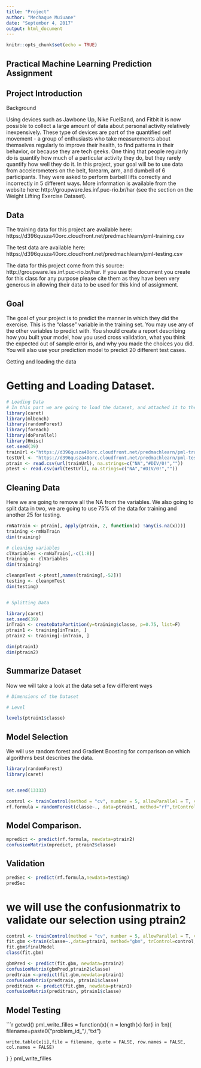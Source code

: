 ---
title: "Project"
author: "Mechaque Muiuane"
date: "September 4, 2017"
output: html_document
---

```{r setup, include=FALSE}
knitr::opts_chunk$set(echo = TRUE)
```

## Practical Machine Learning Prediction Assignment

## Project Introduction
Background

Using devices such as Jawbone Up, Nike FuelBand, and Fitbit it is now possible to collect a large amount of data about personal activity relatively inexpensively. These type of devices are part of the quantified self movement - a group of enthusiasts who take measurements about themselves regularly to improve their health, to find patterns in their behavior, or because they are tech geeks. One thing that people regularly do is quantify how much of a particular activity they do, but they rarely quantify how well they do it. In this project, your goal will be to use data from accelerometers on the belt, forearm, arm, and dumbell of 6 participants. They were asked to perform barbell lifts correctly and incorrectly in 5 different ways. More information is available from the website here: http://groupware.les.inf.puc-rio.br/har (see the section on the Weight Lifting Exercise Dataset).

## Data

The training data for this project are available here: https://d396qusza40orc.cloudfront.net/predmachlearn/pml-training.csv

The test data are available here: https://d396qusza40orc.cloudfront.net/predmachlearn/pml-testing.csv

The data for this project come from this source: http://groupware.les.inf.puc-rio.br/har. If you use the document you create for this class for any purpose please cite them as they have been very generous in allowing their data to be used for this kind of assignment.

## Goal

The goal of your project is to predict the manner in which they did the exercise. This is the "classe" variable in the training set. You may use any of the other variables to predict with. You should create a report describing how you built your model, how you used cross validation, what you think the expected out of sample error is, and why you made the choices you did. You will also use your prediction model to predict 20 different test cases.

Getting and loading the data

# Getting and Loading Dataset.
```{r}

# Loading Data
# In this part we are going to load the dataset, and attached it to the environment
library(caret)
library(mlbench)
library(randomForest)
library(foreach)
library(doParallel)
library(Hmisc)
set.seed(39)
trainUrl <-"https://d396qusza40orc.cloudfront.net/predmachlearn/pml-training.csv"
testUrl <- "https://d396qusza40orc.cloudfront.net/predmachlearn/pml-testing.csv"
ptrain <- read.csv(url(trainUrl), na.strings=c("NA","#DIV/0!",""))
ptest <- read.csv(url(testUrl), na.strings=c("NA","#DIV/0!",""))

```

## Cleaning Data

Here we are going to remove all the NA from the variables.
We also going to split data in two, we are going to use 75% of the data for training and another 25 for testing.
```{r}
rmNaTrain <- ptrain[, apply(ptrain, 2, function(x) !any(is.na(x)))]
training <-rmNaTrain
dim(training)

# cleaning variables
clVariables <-rmNaTrain[,-c(1:8)]
training <- clVariables
dim(training)

cleanpmTest <-ptest[,names(training[,-52])]
testing <- cleanpmTest
dim(testing)


# Splitting Data

library(caret)
set.seed(39)
inTrain <- createDataPartition(y=training$classe, p=0.75, list=F)
ptrain1 <- training[inTrain, ]
ptrain2 <- training[-inTrain, ]

dim(ptrain1)
dim(ptrain2)

```
## Summarize Dataset

Now we will take a look at the data set a few different ways

  
```{r}
# Dimensions of the Dataset

# Level 

levels(ptrain1$classe)

```
## Model Selection
We will use random forest and Gradient Boosting for comparison on which algorithms best describes the data.
```{r}
library(randomForest)
library(caret)


set.seed(13333)

control <- trainControl(method = "cv", number = 5, allowParallel = T, verbose=T)
rf.formula = randomForest(classe~., data=ptrain1, method="rf",trControl=control,verbose=F)

```
## Model Comparison.

```{r}
mpredict <- predict(rf.formula, newdata=ptrain2)
confusionMatrix(mpredict, ptrain2$classe)
```
## Validation 
```{r}
predSec <- predict(rf.formula,newdata=testing)
predSec
```

# we will use the confusionmatrix to validate our selection using ptrain2
```{r}
control <- trainControl(method = "cv", number = 5, allowParallel = T, verbose=T)
fit.gbm <-train(classe~.,data=ptrain1, method="gbm", trControl=control, verbose=F)
fit.gbm$finalModel
class(fit.gbm)

gbmPred <- predict(fit.gbm, newdata=ptrain2)
confusionMatrix(gbmPred,ptrain2$classe)
predtrain <-predict(fit.gbm,newdata=ptrain1)
confusionMatrix(predtrain, ptrain1$classe)
preditrain <- predict(fit.gbm, newdata=ptrain1)
confusionMatrix(preditrain, ptrain1$classe)


```
## Model Testing
```{r}
getwd()
pml_write_filles = function(x){
  n = length(x)
  for(i in 1:n){
    filename=paste0("problem_id_",i,"txt")
    
    write.table(x[i],file = filename, quote = FALSE, row.names = FALSE, col.names = FALSE)
    
  }
}
pml_write_filles

